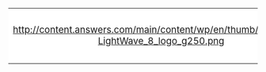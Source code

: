 {| cellspacing="0" align="right" style="width:238px;background:#c5fcdc;"
| style="width:50px;height:50px;background:#ffffff;text-align:center;font-size:14pt;" | http://content.answers.com/main/content/wp/en/thumb/c/ca/48px-LightWave_8_logo_g250.png
| style="font-size:8pt;padding:4pt;line-height:1.25em;" | This user is a New GFX artist.
|}